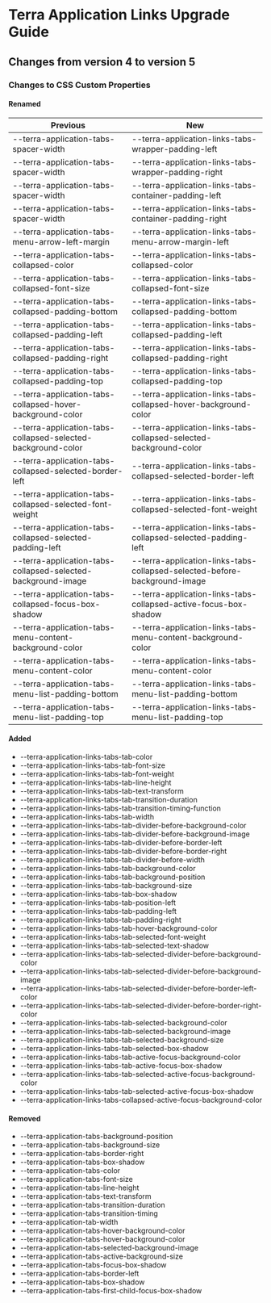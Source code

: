 
<Badge />

# Terra Application Links Upgrade Guide
## Changes from version 4 to version 5
### Changes to CSS Custom Properties

#### Renamed
| Previous | New |
|-|-|
| --terra-application-tabs-spacer-width | --terra-application-links-tabs-wrapper-padding-left |
| --terra-application-tabs-spacer-width | --terra-application-links-tabs-wrapper-padding-right |
| --terra-application-tabs-spacer-width | --terra-application-links-tabs-container-padding-left |
| --terra-application-tabs-spacer-width | --terra-application-links-tabs-container-padding-right |
| --terra-application-tabs-menu-arrow-left-margin | --terra-application-links-tabs-menu-arrow-margin-left |
| --terra-application-tabs-collapsed-color | --terra-application-links-tabs-collapsed-color |
| --terra-application-tabs-collapsed-font-size | --terra-application-links-tabs-collapsed-font-size |
| --terra-application-tabs-collapsed-padding-bottom | --terra-application-links-tabs-collapsed-padding-bottom |
| --terra-application-tabs-collapsed-padding-left | --terra-application-links-tabs-collapsed-padding-left |
| --terra-application-tabs-collapsed-padding-right | --terra-application-links-tabs-collapsed-padding-right |
| --terra-application-tabs-collapsed-padding-top | --terra-application-links-tabs-collapsed-padding-top |
| --terra-application-tabs-collapsed-hover-background-color | --terra-application-links-tabs-collapsed-hover-background-color |
| --terra-application-tabs-collapsed-selected-background-color | --terra-application-links-tabs-collapsed-selected-background-color |
| --terra-application-tabs-collapsed-selected-border-left | --terra-application-links-tabs-collapsed-selected-border-left |
| --terra-application-tabs-collapsed-selected-font-weight | --terra-application-links-tabs-collapsed-selected-font-weight |
| --terra-application-tabs-collapsed-selected-padding-left | --terra-application-links-tabs-collapsed-selected-padding-left |
| --terra-application-tabs-collapsed-selected-background-image | --terra-application-links-tabs-collapsed-selected-before-background-image |
| --terra-application-tabs-collapsed-focus-box-shadow | --terra-application-links-tabs-collapsed-active-focus-box-shadow |
| --terra-application-tabs-menu-content-background-color | --terra-application-links-tabs-menu-content-background-color |
| --terra-application-tabs-menu-content-color | --terra-application-links-tabs-menu-content-color |
| --terra-application-tabs-menu-list-padding-bottom | --terra-application-links-tabs-menu-list-padding-bottom |
| --terra-application-tabs-menu-list-padding-top | --terra-application-links-tabs-menu-list-padding-top |

#### Added
* --terra-application-links-tabs-tab-color
* --terra-application-links-tabs-tab-font-size
* --terra-application-links-tabs-tab-font-weight
* --terra-application-links-tabs-tab-line-height
* --terra-application-links-tabs-tab-text-transform
* --terra-application-links-tabs-tab-transition-duration
* --terra-application-links-tabs-tab-transition-timing-function
* --terra-application-links-tabs-tab-width
* --terra-application-links-tabs-tab-divider-before-background-color
* --terra-application-links-tabs-tab-divider-before-background-image
* --terra-application-links-tabs-tab-divider-before-border-left
* --terra-application-links-tabs-tab-divider-before-border-right
* --terra-application-links-tabs-tab-divider-before-width
* --terra-application-links-tabs-tab-background-color
* --terra-application-links-tabs-tab-background-position
* --terra-application-links-tabs-tab-background-size
* --terra-application-links-tabs-tab-box-shadow
* --terra-application-links-tabs-tab-position-left
* --terra-application-links-tabs-tab-padding-left
* --terra-application-links-tabs-tab-padding-right
* --terra-application-links-tabs-tab-hover-background-color
* --terra-application-links-tabs-tab-selected-font-weight
* --terra-application-links-tabs-tab-selected-text-shadow
* --terra-application-links-tabs-tab-selected-divider-before-background-color
* --terra-application-links-tabs-tab-selected-divider-before-background-image
* --terra-application-links-tabs-tab-selected-divider-before-border-left-color
* --terra-application-links-tabs-tab-selected-divider-before-border-right-color
* --terra-application-links-tabs-tab-selected-background-color
* --terra-application-links-tabs-tab-selected-background-image
* --terra-application-links-tabs-tab-selected-background-size
* --terra-application-links-tabs-tab-selected-box-shadow
* --terra-application-links-tabs-tab-active-focus-background-color
* --terra-application-links-tabs-tab-active-focus-box-shadow
* --terra-application-links-tabs-tab-selected-active-focus-background-color
* --terra-application-links-tabs-tab-selected-active-focus-box-shadow
* --terra-application-links-tabs-collapsed-active-focus-background-color

#### Removed
* --terra-application-tabs-background-position
* --terra-application-tabs-background-size
* --terra-application-tabs-border-right
* --terra-application-tabs-box-shadow
* --terra-application-tabs-color
* --terra-application-tabs-font-size
* --terra-application-tabs-line-height
* --terra-application-tabs-text-transform
* --terra-application-tabs-transition-duration
* --terra-application-tabs-transition-timing
* --terra-application-tab-width
* --terra-application-tabs-hover-background-color
* --terra-application-tabs-hover-background-color
* --terra-application-tabs-selected-background-image
* --terra-application-tabs-active-background-size
* --terra-application-tabs-focus-box-shadow
* --terra-application-tabs-border-left
* --terra-application-tabs-box-shadow
* --terra-application-tabs-first-child-focus-box-shadow
